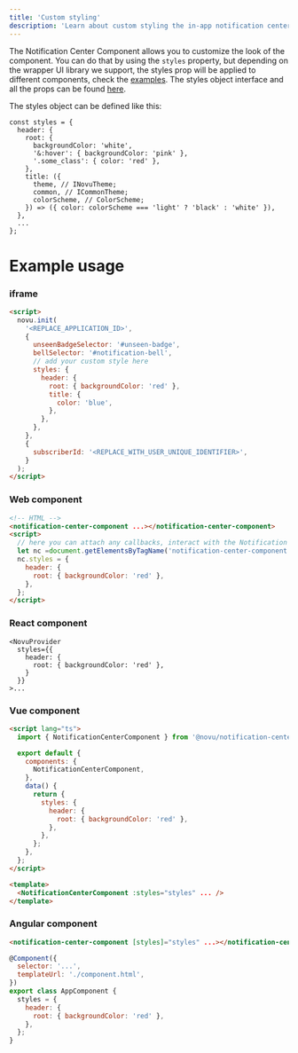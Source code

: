 ```yaml
---
title: 'Custom styling'
description: 'Learn about custom styling the in-app notification center'
---
```


The Notification Center Component allows you to customize the look of the component. You can do that by using the `styles` property, but depending on the wrapper UI library we support, the styles prop will be applied to different components, check the [examples](https://docs.novu.co/channels/email/resend/#example-usage). The styles object interface and all the props can be found [here](https://docs.novu.co/notification-center/react/api-reference#styles-interface).

The styles object can be defined like this:

```tsx
const styles = {
  header: {
    root: {
      backgroundColor: 'white',
      '&:hover': { backgroundColor: 'pink' },
      '.some_class': { color: 'red' },
    },
    title: ({
      theme, // INovuTheme;
      common, // ICommonTheme;
      colorScheme, // ColorScheme;
    }) => ({ color: colorScheme === 'light' ? 'black' : 'white' }),
  },
  ...
};

```

# Example usage

### iframe

```html
<script>
  novu.init(
    '<REPLACE_APPLICATION_ID>',
    {
      unseenBadgeSelector: '#unseen-badge',
      bellSelector: '#notification-bell',
      // add your custom style here
      styles: {
        header: {
          root: { backgroundColor: 'red' },
          title: {
            color: 'blue',
          },
        },
      },
    },
    {
      subscriberId: '<REPLACE_WITH_USER_UNIQUE_IDENTIFIER>',
    }
  );
</script>

```

### Web component

```html
<!-- HTML -->
<notification-center-component ...></notification-center-component>
<script>
  // here you can attach any callbacks, interact with the Notification Center Web Component API
  let nc =document.getElementsByTagName('notification-center-component')[0];
  nc.styles = {
    header: {
      root: { backgroundColor: 'red' },
    },
  };
</script>

```

### React component

```tsx
<NovuProvider
  styles={{
    header: {
      root: { backgroundColor: 'red' },
    }
  }}
>...

```

### Vue component

```html
<script lang="ts">
  import { NotificationCenterComponent } from '@novu/notification-center-vue';

  export default {
    components: {
      NotificationCenterComponent,
    },
    data() {
      return {
        styles: {
          header: {
            root: { backgroundColor: 'red' },
          },
        },
      };
    },
  };
</script>

<template>
  <NotificationCenterComponent :styles="styles" ... />
</template>

```

### Angular component

```html
<notification-center-component [styles]="styles" ...></notification-center-component>

```

```jsx
@Component({
  selector: '...',
  templateUrl: './component.html',
})
export class AppComponent {
  styles = {
    header: {
      root: { backgroundColor: 'red' },
    },
  };
}

```